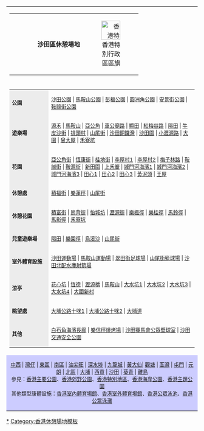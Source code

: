 {{clr}}
<center>
{| id="toc" style="margin: 0 2em 0 2em;"
|-
|
{|style="background:#ccccff" cellspacing="0" border="0" cellpadding="3" width="100%"
|-
| width="50" align="left" | {{ed|HK_Passive_facilities_ST}}
| align="center" | '''沙田區休憩場地'''
| width="50" align="right" | [[File:Flag of Hong Kong.svg|50px|香港特別行政區區旗]]
|}
|-
| colspan="3" |
{| style="background:none;"
| align="left" style="background: #ececec; font-size: 83%; text-align: center; vertical-align: center;" width="90" | '''公園'''
| align="left" style="font-size: 83%;" | [[沙田公園]] | [[馬鞍山公園 (香港)|馬鞍山公園]] | [[彭福公園]] | [[圓洲角公園]] | [[安景街公園]] | [[鞍祿街公園]]
|-
| align="left" style="background: #ececec; font-size: 83%; text-align: center; vertical-align: center;" width="90" | '''遊樂場'''
| align="left" style="font-size: 83%;" | [[源禾遊樂場|源禾]] | [[馬鞍山遊樂場|馬鞍山]] | [[亞公角遊樂場|亞公角]] | [[車公廟路遊樂場|車公廟路]] | [[顯田遊樂場|顯田]] | [[紅梅谷路遊樂場|紅梅谷路]] | [[隔田遊樂場|隔田]] | [[牛皮沙街遊樂場|牛皮沙街]] | [[排頭村遊樂場|排頭村]] | [[山尾街遊樂場|山尾街]] | [[沙田銅鑼灣遊樂場|沙田銅鑼灣]] | [[沙田圍遊樂場|沙田圍]] | [[小瀝源路遊樂場|小瀝源路]] | [[大圍遊樂場|大圍]] | [[曾大屋遊樂場|曾大屋]] | [[禾寮坑遊樂場|禾寮坑]]
|-
| align="left" style="background: #ececec; font-size: 83%; text-align: center; vertical-align: center;" width="90" | '''花園'''
| align="left" style="font-size: 83%;" | [[亞公角街花園|亞公角街]] | [[恆康街花園|恆康街]] | [[桂地街花園|桂地街]] | [[李屋村第一花園|李屋村1]] | [[李屋村第二花園|李屋村2]] | [[梅子林路花園|梅子林路]] | [[鞍誠街花園|鞍誠街]] | [[鞍源街花園|鞍源街]] | [[新田圍花園|新田圍]] | [[上禾輋花園|上禾輋]] | [[城門河第一海濱花園|城門河海濱1]] | [[城門河第二海濱花園|城門河海濱2]] | [[城門河第三海濱花園|城門河海濱3]] | [[田心第一花園|田心1]] | [[田心第二花園|田心2]] | [[田心第三花園|田心3]] | [[黃泥頭花園|黃泥頭]] | [[王屋花園|王屋]]
|-
| align="left" style="background: #ececec; font-size: 83%; text-align: center; vertical-align: center;" width="90" | '''休憩處'''
| align="left" style="font-size: 83%;" | [[積福街休憩處|積福街]] | [[樂蓮徑休憩處|樂蓮徑]] | [[山尾街休憩處|山尾街]]
|-
| align="left" style="background: #ececec; font-size: 83%; text-align: center; vertical-align: center;" width="90" | '''休憩花園'''
| align="left" style="font-size: 83%;" | [[積富街休憩花園|積富街]] | [[崗背街休憩花園|崗背街]] | [[怡城坊休憩花園|怡城坊]] |  [[瀝源街休憩花園|瀝源街]] | [[樂楓徑休憩花園|樂楓徑]] | [[樂桂徑休憩花園|樂桂徑]] | [[馬鈴徑休憩花園|馬鈴徑]] | [[馬影徑休憩花園|馬影徑]] | [[禾寮坑休憩花園|禾寮坑]]
|-
| align="left" style="background: #ececec; font-size: 83%; text-align: center; vertical-align: center;" width="90" | '''兒童遊樂場'''
| align="left" style="font-size: 83%;" | [[隔田兒童遊樂場|隔田]] | [[樂園徑兒童遊樂場|樂園徑]] | [[烏溪沙兒童遊樂場|烏溪沙]] | [[山尾街兒童遊樂場|山尾街]]
|-
| align="left" style="background: #ececec; font-size: 83%; text-align: center; vertical-align: center;" width="90" | '''室外體育設施'''
| align="left" style="font-size: 83%;" | [[沙田運動場]] | [[馬鞍山運動場]] | [[翠田街足球場]] | [[山尾街籃球場]] | [[沙田北配水庫|沙田北配水庫射箭場]]
|-
| align="left" style="background: #ececec; font-size: 83%; text-align: center; vertical-align: center;" width="90" | '''涼亭'''
| align="left" style="font-size: 83%;" | [[花心坑亭|花心坑]] | [[恆德亭|恆德]] | [[瀝源橋]] | [[馬鞍山亭|馬鞍山]] | [[大水坑第一避雨亭|大水坑1]] | [[大水坑第二避雨亭|大水坑2]] | [[大水坑第三避雨亭|大水坑3]] | [[大水坑第四避雨亭|大水坑4]] |  [[大圍新村亭|大圍新村]]
|-
| align="left" style="background: #ececec; font-size: 83%; text-align: center; vertical-align: center;" width="90" | '''眺望處'''
| align="left" style="font-size: 83%;" | [[大埔公路十咪第一眺望處|大埔公路十咪1]] | [[大埔公路十咪第二眺望處|大埔公路十咪2]] | [[大埔道眺望處|大埔道]]
|-
| align="left" style="background: #ececec; font-size: 83%; text-align: center; vertical-align: center;" width="90" | '''其他'''
| align="left" style="font-size: 83%;" | [[白石角海濱長廊]]  | [[樂信徑燒烤場]] | [[沙田賽馬會公眾壁球室]] | [[沙田交通安全公園]]
|}
|-
| colspan="3" style="background: #ccccff; font-size: 83%; text-align: center;" width="100%" | [[Template:HK_Passive_facilities_C_and_W|中西]] | [[Template:HK_Passive_facilities_Wan_Chai|灣仔]] | [[Template:HK_Passive_facilities_Eastern|東區]] | [[Template:HK_Passive_facilities_Southern|南區]] | [[Template:HK_Passive_facilities_YTM|油尖旺]] | [[Template:HK_Passive_facilities_SSP|深水埗]] | [[Template:HK_Passive_facilities_Kowloon_City|九龍城]] | [[Template:HK_Passive_facilities_WTS|黃大仙]]| [[Template:HK_Passive_facilities_Kwun_Tong|觀塘]] | [[Template:HK_Passive_facilities_TW|荃灣]] | [[Template:HK_Passive_facilities_TW|屯門]] | [[Template:HK_Passive_facilities_YL|元朗]] | [[Template:HK_Passive_facilities_North|北區]] | [[Template:HK_Passive_facilities_TP|大埔]] | [[Template:HK_Passive_facilities_SK|西貢]] | [[Template:HK_Passive_facilities_ST|沙田]] | [[Template:HK_Passive_facilities_Kwai_Tsing|葵青]] | [[Template:HK_Passive_facilities_Island|離島]] <br>參見：[[Template:香港公園|香港主要公園]]、[[香港郊野公園]]、[[香港特別地區]]、[[香港海岸公園]]、[[香港主題公園]]<br>其他類型康體設施：[[Template:香港室內體育場館|香港室內體育場館]]、[[Template:香港運動場|香港室外體育場館]]、[[Template:香港公眾泳池|香港公眾泳池]]、[[Template:香港海灘|香港公眾泳灘]]
|}
</center><noinclude>[[Category:香港公園|*]][[Category:香港休憩場地模板]]</noinclude>